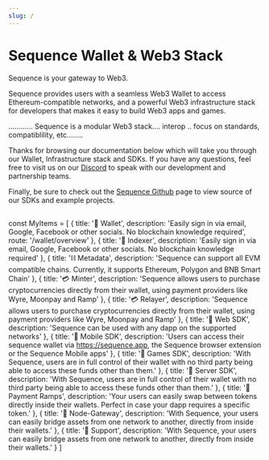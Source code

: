```yaml
---
slug: /
---
```


# Sequence Wallet & Web3 Stack

Sequence is your gateway to Web3.

Sequence provides users with a seamless Web3 Wallet to access Ethereum-compatible networks, and a powerful Web3 infrastructure stack
for developers that makes it easy to build Web3 apps and games.


............ Sequence is a modular Web3 stack.... interop .. focus on standards, compatiblility, etc........

Thanks for browsing our documentation below which will take you through our Wallet, Infrastructure stack and SDKs. If you have
any questions, feel free to visit us on our [Discord](https://discord.gg/sequence) to speak with our development and partnership teams.

Finally, be sure to check out the [Sequence Github](https://github.com/0xsequence) page to view source of our SDKs and example projects.


## 

const MyItems = [
  {
    title: '👤 Wallet',
    description: 'Easily sign in via email, Google, Facebook or other socials. No blockchain knowledge required',
    route: '/wallet/overview'
  },
  {
    title: '👤 Indexer',
    description: 'Easily sign in via email, Google, Facebook or other socials. No blockchain knowledge required'
  },
  {
    title: '⛓️ Metadata',
    description: 'Sequence can support all EVM compatible chains. Currently, it supports Ethereum, Polygon and BNB Smart Chain'
  },
  {
    title: '💳 Minter',
    description: 'Sequence allows users to purchase cryptocurrencies directly from their wallet, using payment providers like Wyre, Moonpay and Ramp'
  },
  {
    title: '💳 Relayer',
    description: 'Sequence allows users to purchase cryptocurrencies directly from their wallet, using payment providers like Wyre, Moonpay and Ramp'
  },
  {
    title: '🦄 Web SDK',
    description: 'Sequence can be used with any dapp on the supported networks'
  },
  {
    title: '📱 Mobile SDK',
    description: 'Users can access their sequence wallet via https://sequence.app, the Sequence browser extension or the Sequence Mobile apps'
  },
  {
    title: '🔑 Games SDK',
    description: 'With Sequence, users are in full control of their wallet with no third party being able to access these funds other than them.'
  },
  {
    title: '🔑 Server SDK',
    description: 'With Sequence, users are in full control of their wallet with no third party being able to access these funds other than them.'
  },
  {
    title: '🔁 Payment Ramps',
    description: 'Your users can easily swap between tokens directly inside their wallets. Perfect in case your dapp requires a specific token.'
  },
  {
    title: '🌉 Node-Gateway',
    description: 'With Sequence, your users can easily bridge assets from one network to another, directly from inside their wallets.'
  },
  {
    title: '🌉 Support',
    description: 'With Sequence, your users can easily bridge assets from one network to another, directly from inside their wallets.'
  }
]

<Cards cards={MyItems} />
